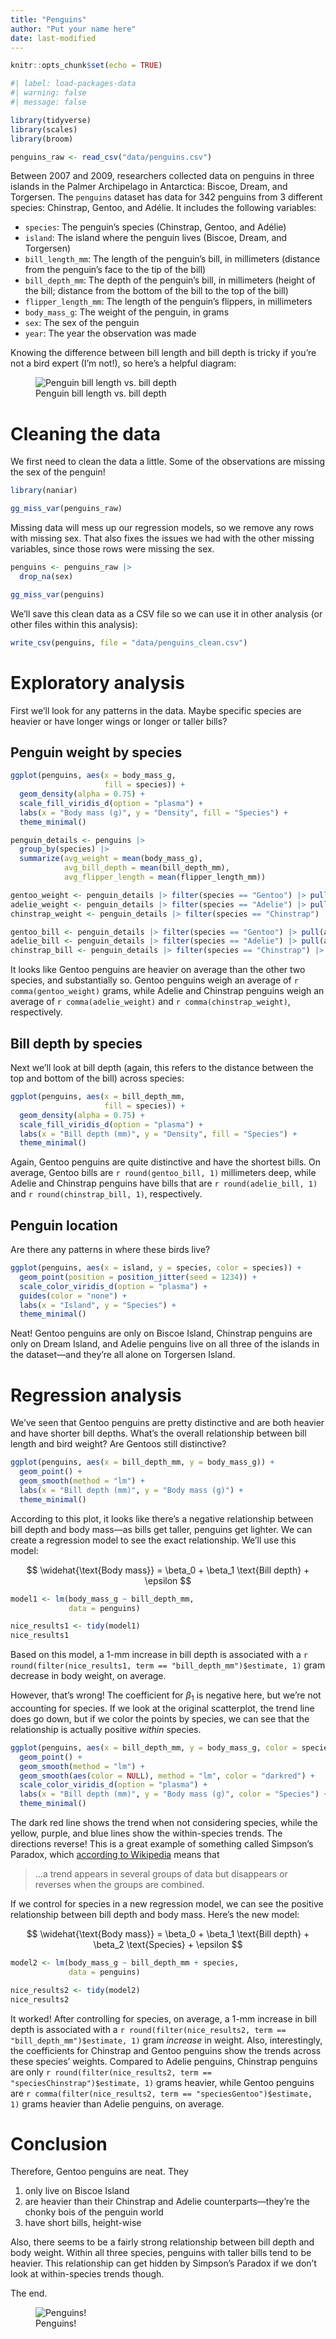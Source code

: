 ```yaml
---
title: "Penguins"
author: "Put your name here"
date: last-modified
---
```


```r
knitr::opts_chunk$set(echo = TRUE)
```

```r
#| label: load-packages-data
#| warning: false
#| message: false

library(tidyverse)
library(scales)
library(broom)

penguins_raw <- read_csv("data/penguins.csv")
```

Between 2007 and 2009, researchers collected data on penguins in three islands in the Palmer Archipelago in Antarctica: Biscoe, Dream, and Torgersen. The `penguins` dataset has data for 342 penguins from 3 different species: Chinstrap, Gentoo, and Adélie. It includes the following variables:

- `species`: The penguin's species (Chinstrap, Gentoo, and Adélie)
- `island`: The island where the penguin lives (Biscoe, Dream, and Torgersen)
- `bill_length_mm`: The length of the penguin's bill, in millimeters (distance from the penguin's face to the tip of the bill)
- `bill_depth_mm`: The depth of the penguin's bill, in millimeters (height of the bill; distance from the bottom of the bill to the top of the bill)
- `flipper_length_mm`: The length of the penguin's flippers, in millimeters
- `body_mass_g`: The weight of the penguin, in grams
- `sex`: The sex of the penguin
- `year`: The year the observation was made

Knowing the difference between bill length and bill depth is tricky if you're not a bird expert (I'm not!), so here's a helpful diagram:

![Penguin bill length vs. bill depth](img/culmen_depth.png)

# Cleaning the data

We first need to clean the data a little. Some of the observations are missing the sex of the penguin!

```r
library(naniar)

gg_miss_var(penguins_raw)
```

Missing data will mess up our regression models, so we remove any rows with missing sex. That also fixes the issues we had with the other missing variables, since those rows were missing the sex.

```r
penguins <- penguins_raw |> 
  drop_na(sex)

gg_miss_var(penguins)
```

We'll save this clean data as a CSV file so we can use it in other analysis (or other files within this analysis):

```r
write_csv(penguins, file = "data/penguins_clean.csv")
```

# Exploratory analysis

First we'll look for any patterns in the data. Maybe specific species are heavier or have longer wings or longer or taller bills?

## Penguin weight by species

```r
ggplot(penguins, aes(x = body_mass_g,
                     fill = species)) +
  geom_density(alpha = 0.75) +
  scale_fill_viridis_d(option = "plasma") +
  labs(x = "Body mass (g)", y = "Density", fill = "Species") +
  theme_minimal()
```

```r
penguin_details <- penguins |> 
  group_by(species) |> 
  summarize(avg_weight = mean(body_mass_g),
            avg_bill_depth = mean(bill_depth_mm),
            avg_flipper_length = mean(flipper_length_mm))

gentoo_weight <- penguin_details |> filter(species == "Gentoo") |> pull(avg_weight)
adelie_weight <- penguin_details |> filter(species == "Adelie") |> pull(avg_weight)
chinstrap_weight <- penguin_details |> filter(species == "Chinstrap") |> pull(avg_weight)

gentoo_bill <- penguin_details |> filter(species == "Gentoo") |> pull(avg_bill_depth)
adelie_bill <- penguin_details |> filter(species == "Adelie") |> pull(avg_bill_depth)
chinstrap_bill <- penguin_details |> filter(species == "Chinstrap") |> pull(avg_bill_depth)
```

It looks like Gentoo penguins are heavier on average than the other two species, and substantially so. Gentoo penguins weigh an average of `r comma(gentoo_weight)` grams, while Adelie and Chinstrap penguins weigh an average of `r comma(adelie_weight)` and `r comma(chinstrap_weight)`, respectively.

## Bill depth by species

Next we'll look at bill depth (again, this refers to the distance between the top and bottom of the bill) across species:

```r
ggplot(penguins, aes(x = bill_depth_mm,
                     fill = species)) +
  geom_density(alpha = 0.75) +
  scale_fill_viridis_d(option = "plasma") +
  labs(x = "Bill depth (mm)", y = "Density", fill = "Species") +
  theme_minimal()
```

Again, Gentoo penguins are quite distinctive and have the shortest bills. On average, Gentoo bills are  `r round(gentoo_bill, 1)` millimeters deep, while Adelie and Chinstrap penguins have bills that are `r round(adelie_bill, 1)` and `r round(chinstrap_bill, 1)`, respectively.

## Penguin location

Are there any patterns in where these birds live?

```r
ggplot(penguins, aes(x = island, y = species, color = species)) + 
  geom_point(position = position_jitter(seed = 1234)) +
  scale_color_viridis_d(option = "plasma") +
  guides(color = "none") +
  labs(x = "Island", y = "Species") +
  theme_minimal()
```

Neat! Gentoo penguins are only on Biscoe Island, Chinstrap penguins are only on Dream Island, and Adelie penguins live on all three of the islands in the dataset---and they're all alone on Torgersen Island.


# Regression analysis

We've seen that Gentoo penguins are pretty distinctive and are both heavier and have shorter bill depths. What's the overall relationship between bill length and bird weight? Are Gentoos still distinctive?

```r
ggplot(penguins, aes(x = bill_depth_mm, y = body_mass_g)) +
  geom_point() +
  geom_smooth(method = "lm") +
  labs(x = "Bill depth (mm)", y = "Body mass (g)") +
  theme_minimal()
```

According to this plot, it looks like there's a negative relationship between bill depth and body mass---as bills get taller, penguins get lighter. We can create a regression model to see the exact relationship. We'll use this model:

$$
\widehat{\text{Body mass}} = \beta_0 + \beta_1 \text{Bill depth} + \epsilon
$$

```r
model1 <- lm(body_mass_g ~ bill_depth_mm, 
             data = penguins)

nice_results1 <- tidy(model1)
nice_results1
```

Based on this model, a 1-mm increase in bill depth is associated with a `r round(filter(nice_results1, term == "bill_depth_mm")$estimate, 1)` gram decrease in body weight, on average.

However, that's wrong! The coefficient for $\beta_1$ is negative here, but we're not accounting for species. If we look at the original scatterplot, the trend line does go down, but if we color the points by species, we can see that the relationship is actually positive *within* species.

```r
ggplot(penguins, aes(x = bill_depth_mm, y = body_mass_g, color = species)) +
  geom_point() +
  geom_smooth(method = "lm") +
  geom_smooth(aes(color = NULL), method = "lm", color = "darkred") +
  scale_color_viridis_d(option = "plasma") +
  labs(x = "Bill depth (mm)", y = "Body mass (g)", color = "Species") +
  theme_minimal()
```

The dark red line shows the trend when not considering species, while the yellow, purple, and blue lines show the within-species trends. The directions reverse! This is a great example of something called Simpson's Paradox, which [according to Wikipedia](https://en.wikipedia.org/wiki/Simpson%27s_paradox) means that 

> …a trend appears in several groups of data but disappears or reverses when the groups are combined.

If we control for species in a new regression model, we can see the positive relationship between bill depth and body mass. Here's the new model:

$$
\widehat{\text{Body mass}} = \beta_0 + \beta_1 \text{Bill depth} + \beta_2 \text{Species} + \epsilon
$$

```r
model2 <- lm(body_mass_g ~ bill_depth_mm + species, 
             data = penguins)

nice_results2 <- tidy(model2)
nice_results2
```

It worked! After controlling for species, on average, a 1-mm increase in bill depth is associated with a `r round(filter(nice_results2, term == "bill_depth_mm")$estimate, 1)` gram *increase* in weight. Also, interestingly, the coefficients for Chinstrap and Gentoo penguins show the trends across these species' weights. Compared to Adelie penguins, Chinstrap penguins are only `r round(filter(nice_results2, term == "speciesChinstrap")$estimate, 1)` grams heavier, while Gentoo penguins are `r comma(filter(nice_results2, term == "speciesGentoo")$estimate, 1)` grams heavier than Adelie penguins, on average.


# Conclusion

Therefore, Gentoo penguins are neat. They

1. only live on Biscoe Island
2. are heavier than their Chinstrap and Adelie counterparts---they're the chonky bois of the penguin world
3. have short bills, height-wise

Also, there seems to be a fairly strong relationship between bill depth and body weight. Within all three species, penguins with taller bills tend to be heavier. This relationship can get hidden by Simpson's Paradox if we don't look at within-species trends though.

The end.

![Penguins!](img/lter_penguins.png)
